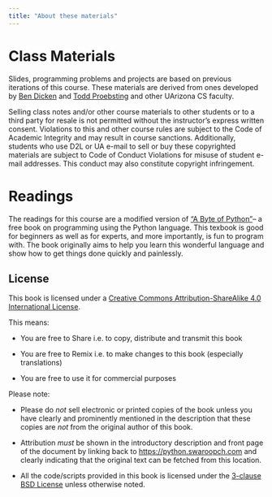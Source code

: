 ```yaml
---
title: "About these materials"
---
```


# Class Materials

Slides, programming problems and projects are based on previous iterations of this course. These materials are derived from ones developed by [Ben Dicken](https://benjdd.com/) and [Todd Proebsting](http://proebsting.cs.arizona.edu/) and other UArizona CS faculty.

Selling class notes and/or other course materials to other students or to a third party for resale is not permitted without the instructor's express written consent. Violations to this and other course rules are subject to the Code of Academic Integrity and may result in course sanctions. Additionally, students who use D2L or UA e-mail to sell or buy these copyrighted materials are subject to Code of Conduct Violations for misuse of student e-mail addresses. This conduct may also constitute copyright infringement.

# Readings

The readings for this course are a modified version of ["A Byte of Python"](https://python.swaroopch.com/)-- a free book on programming using the Python language. This texbook is good for beginners as well as for experts, and more importantly, is fun to program with. The book originally aims to help you learn this wonderful language and show how to get things done quickly and painlessly.

## **License**

This book is licensed under a [Creative Commons Attribution-ShareAlike 4.0 International License](http://creativecommons.org/licenses/by-sa/4.0/).

This means:

-   You are free to Share i.e. to copy, distribute and transmit this book

-   You are free to Remix i.e. to make changes to this book (especially translations)

-   You are free to use it for commercial purposes

Please note:

-   Please do *not* sell electronic or printed copies of the book unless you have clearly and prominently mentioned in the description that these copies are *not* from the original author of this book.

-   Attribution *must* be shown in the introductory description and front page of the document by linking back to [https://python.swaroopch.com](https://python.swaroopch.com/) and clearly indicating that the original text can be fetched from this location.

-   All the code/scripts provided in this book is licensed under the [3-clause BSD License](http://www.opensource.org/licenses/bsd-license.php) unless otherwise noted.
